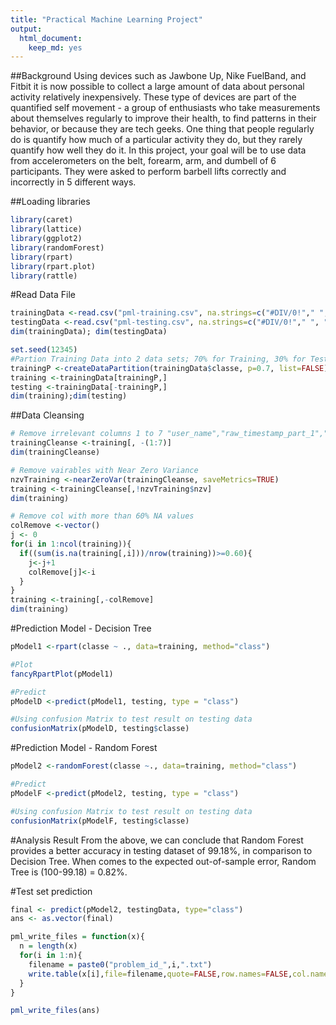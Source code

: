 ```yaml
---
title: "Practical Machine Learning Project"
output:
  html_document:
    keep_md: yes
---
```

##Background
Using devices such as Jawbone Up, Nike FuelBand, and Fitbit it is now possible to collect a large amount of data about personal activity relatively inexpensively. These type of devices are part of the quantified self movement - a group of enthusiasts who take measurements about themselves regularly to improve their health, to find patterns in their behavior, or because they are tech geeks. One thing that people regularly do is quantify how much of a particular activity they do, but they rarely quantify how well they do it. In this project, your goal will be to use data from accelerometers on the belt, forearm, arm, and dumbell of 6 participants. They were asked to perform barbell lifts correctly and incorrectly in 5 different ways. 


##Loading libraries
```r
library(caret)
library(lattice)
library(ggplot2)
library(randomForest)
library(rpart)
library(rpart.plot)
library(rattle)
```

#Read Data File
```r

trainingData <-read.csv("pml-training.csv", na.strings=c("#DIV/0!"," ", "", "NA", "NAs", "NULL"))
testingData <-read.csv("pml-testing.csv", na.strings=c("#DIV/0!"," ", "", "NA", "NAs", "NULL"))
dim(trainingData); dim(testingData)

set.seed(12345)
#Partion Training Data into 2 data sets; 70% for Training, 30% for Testing:
trainingP <-createDataPartition(trainingData$classe, p=0.7, list=FALSE)
training <-trainingData[trainingP,]
testing <-trainingData[-trainingP,]
dim(training);dim(testing)

```
##Data Cleansing
```r
# Remove irrelevant columns 1 to 7 "user_name","raw_timestamp_part_1","raw_timestamp_part_2","cvtd_timestamp","new_window","num_window",
trainingCleanse <-training[, -(1:7)]
dim(trainingCleanse)

# Remove vairables with Near Zero Variance
nzvTraining <-nearZeroVar(trainingCleanse, saveMetrics=TRUE)
training <-trainingCleanse[,!nzvTraining$nzv]
dim(training)

# Remove col with more than 60% NA values
colRemove <-vector()
j <- 0
for(i in 1:ncol(training)){
  if((sum(is.na(training[,i]))/nrow(training))>=0.60){
    j<-j+1
    colRemove[j]<-i
  }
}
training <-training[,-colRemove]
dim(training)

```
#Prediction Model - Decision Tree
```r
pModel1 <-rpart(classe ~ ., data=training, method="class")

#Plot
fancyRpartPlot(pModel1)

#Predict
pModelD <-predict(pModel1, testing, type = "class") 

#Using confusion Matrix to test result on testing data 
confusionMatrix(pModelD, testing$classe)           
```
#Prediction Model - Random Forest
```r
pModel2 <-randomForest(classe ~., data=training, method="class")

#Predict
pModelF <-predict(pModel2, testing, type = "class")

#Using confusion Matrix to test result on testing data 
confusionMatrix(pModelF, testing$classe)
```

#Analysis Result
From the above, we can conclude that Random Forest provides a better accuracy in testing dataset of 99.18%, in comparison to Decision Tree. When comes to the expected out-of-sample error, Random Tree is (100-99.18) = 0.82%.


#Test set prediction
```r
final <- predict(pModel2, testingData, type="class")
ans <- as.vector(final)

pml_write_files = function(x){
  n = length(x)
  for(i in 1:n){
    filename = paste0("problem_id_",i,".txt")
    write.table(x[i],file=filename,quote=FALSE,row.names=FALSE,col.names=FALSE)
  }
}

pml_write_files(ans)

```